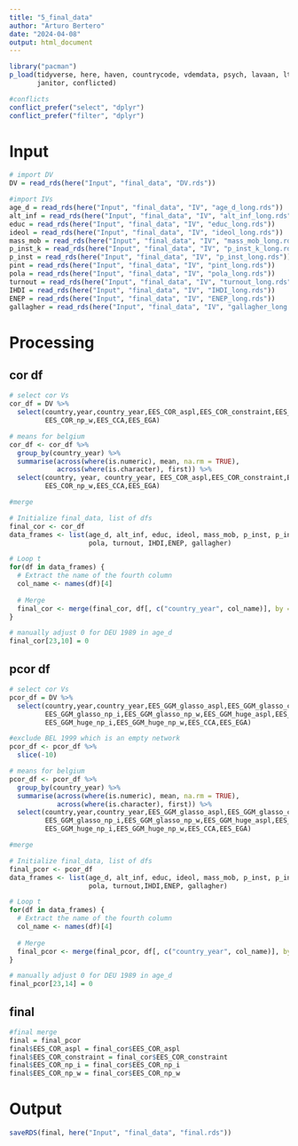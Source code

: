 ```yaml
---
title: "5_final_data"
author: "Arturo Bertero"
date: "2024-04-08"
output: html_document
---
```


```r
library("pacman")
p_load(tidyverse, here, haven, countrycode, vdemdata, psych, lavaan, ltm,
       janitor, conflicted)

#conflicts
conflict_prefer("select", "dplyr")
conflict_prefer("filter", "dplyr")
```


# Input

```r
# import DV 
DV = read_rds(here("Input", "final_data", "DV.rds"))

#import IVs
age_d = read_rds(here("Input", "final_data", "IV", "age_d_long.rds"))
alt_inf = read_rds(here("Input", "final_data", "IV", "alt_inf_long.rds"))
educ = read_rds(here("Input", "final_data", "IV", "educ_long.rds"))
ideol = read_rds(here("Input", "final_data", "IV", "ideol_long.rds"))
mass_mob = read_rds(here("Input", "final_data", "IV", "mass_mob_long.rds"))
p_inst_k = read_rds(here("Input", "final_data", "IV", "p_inst_k_long.rds"))
p_inst = read_rds(here("Input", "final_data", "IV", "p_inst_long.rds"))
pint = read_rds(here("Input", "final_data", "IV", "pint_long.rds"))
pola = read_rds(here("Input", "final_data", "IV", "pola_long.rds"))
turnout = read_rds(here("Input", "final_data", "IV", "turnout_long.rds"))
IHDI = read_rds(here("Input", "final_data", "IV", "IHDI_long.rds"))
ENEP = read_rds(here("Input", "final_data", "IV", "ENEP_long.rds"))
gallagher = read_rds(here("Input", "final_data", "IV", "gallagher_long.rds"))
```


# Processing

## cor df

```r
# select cor Vs
cor_df = DV %>% 
  select(country,year,country_year,EES_COR_aspl,EES_COR_constraint,EES_COR_np_i,
         EES_COR_np_w,EES_CCA,EES_EGA)

# means for belgium
cor_df <- cor_df %>%
  group_by(country_year) %>%
  summarise(across(where(is.numeric), mean, na.rm = TRUE),  
            across(where(is.character), first)) %>% 
  select(country, year, country_year, EES_COR_aspl,EES_COR_constraint,EES_COR_np_i,
         EES_COR_np_w,EES_CCA,EES_EGA)


```

```r
#merge 

# Initialize final_data, list of dfs
final_cor <- cor_df
data_frames <- list(age_d, alt_inf, educ, ideol, mass_mob, p_inst, p_inst_k, pint,
                    pola, turnout, IHDI,ENEP, gallagher)

# Loop t
for(df in data_frames) {
  # Extract the name of the fourth column
  col_name <- names(df)[4]
  
  # Merge 
  final_cor <- merge(final_cor, df[, c("country_year", col_name)], by = "country_year", all.x = TRUE)
}

# manually adjust 0 for DEU 1989 in age_d
final_cor[23,10] = 0

```

## pcor df

```r
# select cor Vs
pcor_df = DV %>% 
  select(country,year,country_year,EES_GGM_glasso_aspl,EES_GGM_glasso_constraint,
         EES_GGM_glasso_np_i,EES_GGM_glasso_np_w,EES_GGM_huge_aspl,EES_GGM_huge_constraint,
         EES_GGM_huge_np_i,EES_GGM_huge_np_w,EES_CCA,EES_EGA)

#exclude BEL 1999 which is an empty network
pcor_df <- pcor_df %>% 
  slice(-10)

# means for belgium
pcor_df <- pcor_df %>%
  group_by(country_year) %>%
  summarise(across(where(is.numeric), mean, na.rm = TRUE),  
            across(where(is.character), first)) %>% 
  select(country,year,country_year,EES_GGM_glasso_aspl,EES_GGM_glasso_constraint,
         EES_GGM_glasso_np_i,EES_GGM_glasso_np_w,EES_GGM_huge_aspl,EES_GGM_huge_constraint,
         EES_GGM_huge_np_i,EES_GGM_huge_np_w,EES_CCA,EES_EGA)

```


```r
#merge 

# Initialize final_data, list of dfs
final_pcor <- pcor_df
data_frames <- list(age_d, alt_inf, educ, ideol, mass_mob, p_inst, p_inst_k, pint,
                    pola, turnout,IHDI,ENEP, gallagher)

# Loop t
for(df in data_frames) {
  # Extract the name of the fourth column
  col_name <- names(df)[4]
  
  # Merge 
  final_pcor <- merge(final_pcor, df[, c("country_year", col_name)], by = "country_year", all.x = TRUE)
}

# manually adjust 0 for DEU 1989 in age_d
final_pcor[23,14] = 0

```

## final

```r
#final merge 
final = final_pcor
final$EES_COR_aspl = final_cor$EES_COR_aspl
final$EES_COR_constraint = final_cor$EES_COR_constraint
final$EES_COR_np_i = final_cor$EES_COR_np_i
final$EES_COR_np_w = final_cor$EES_COR_np_w
```

# Output

```r
saveRDS(final, here("Input", "final_data", "final.rds"))
```

